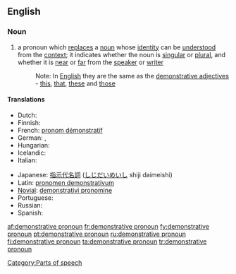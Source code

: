 ==English==

===Noun===
{{en-noun|sg=[[demonstrative]] [[pronoun]]}}

# {{grammar}} a pronoun which [[replace]]s a [[noun]] whose [[identity]] can be [[understood]] from the [[context]]; it indicates whether the noun is [[singular]] or [[plural]], and whether it is [[near]] or [[far]] from the [[speaker]] or [[writer]]
#: Note: In [[English]] they are the same as the [[demonstrative adjective]]s - [[this]], [[that]], [[these]] and [[those]]

====Translations====
{{trans-top|pronoun which replaces a noun}}
* Dutch: {{t-|nl|aanwijzend voornaamwoord|n}}
* Finnish: {{t+|fi|demonstratiivipronomini}}
* French: [[pronom démonstratif]] {{m}}
* German: {{t+|de|hinweisendes Fürwort|n}}, {{t+|de|Demonstrativpronomen|n}}
* Hungarian: {{t-|hu|mutató névmás}}
* Icelandic: {{t+|is|ábendingarfornafn|n}}
* Italian: {{t-|it|pronome dimostrativo|m}}
{{trans-mid}}
* Japanese: [[指示代名詞]] ([[しじだいめいし]] shiji daimeishi)
* Latin: [[pronomen demonstrativum]]
* [[Novial]]: [[demonstrativi pronomine]]
* Portuguese: {{t|pt|pronome demonstrativo|m}}
* Russian: {{t|ru|указательное местоимение|n|tr=ukazátel’noje mestoiménije}}
* Spanish: {{t-|es|pronombre demostrativo|m}}
{{trans-bottom}}

[[Category:Parts of speech]]

[[af:demonstrative pronoun]]
[[fr:demonstrative pronoun]]
[[fy:demonstrative pronoun]]
[[pt:demonstrative pronoun]]
[[ru:demonstrative pronoun]]
[[fi:demonstrative pronoun]]
[[ta:demonstrative pronoun]]
[[tr:demonstrative pronoun]]